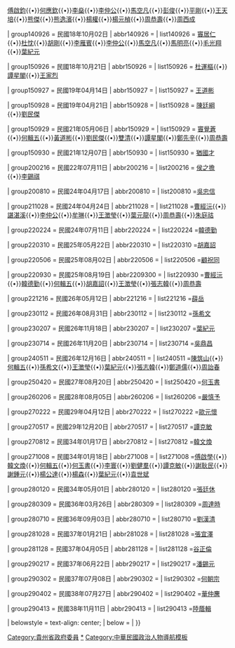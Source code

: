 {{Navbox
| name = 中華民國貴州省政府委員
| title = {{flagicon|ROC}} [[中華民國|{{fontcolor|white|中華民國}}]]貴州省政府委員
| titlestyle = background:#0c1c8c; color:#ffffff
| image = 
| style = width:100%;
| listclass=hlist
| state = {{{state<includeonly>|collapsed</includeonly>}}}
| selected=

| above = 中華民國貴州省政府委員

| group140801 = 民國16年04月29日
| abbr140801 = 
| list140801 = [[竇覺蒼]]{{•}}[[傅啟鈞]]{{•}}[[何應欽]]{{•}}[[李燊]]{{•}}[[李仲公]]{{•}}[[馬空凡]]{{•}}[[彭俊]]{{•}}[[平剛]]{{•}}[[王天培]]{{•}}[[熊傑]]{{•}}[[熊逸濱]]{{•}}[[楊權]]{{•}}[[楊元楨]]{{•}}[[周恭壽]]{{•}}[[周西成]]

| group140926 = 民國18年10月02日
| abbr140926 = 
| list140926 = [[竇居仁]]{{•}}[[杜忱]]{{•}}[[胡剛]]{{•}}[[李雁賓]]{{•}}[[李仲公]]{{•}}[[馬空凡]]{{•}}[[馬明亮]]{{•}}[[毛光翔]]{{•}}[[葉紀元]]

| group150926 = 民國18年10月21日
| abbr150926 = 
| list150926 = [[杜運樞]]{{•}}[[譚星閣]]{{•}}[[王家烈]]

| group150927 = 民國19年04月14日
| abbr150927 = 
| list150927 = [[王道彬]]

| group150928 = 民國19年04月21日
| abbr150928 = 
| list150928 = [[陳廷綱]]{{•}}[[劉民傑]]

| group150929 = 民國21年05月06日
| abbr150929 = 
| list150929 = [[竇覺蒼]]{{•}}[[何輯五]]{{•}}[[黃道彬]]{{•}}[[劉民傑]]{{•}}[[雙清]]{{•}}[[譚星閣]]{{•}}[[鄭先辛]]{{•}}[[周恭壽]]
 
| group150930 = 民國21年12月07日
| abbr150930 = 
| list150930 = [[猶國才]]

| group200216 = 民國22年07月11日
| abbr200216 = 
| list200216 = [[侯之擔]]{{•}}[[李錫祺]]

| group200810 = 民國24年04月17日
| abbr200810 =  
| list200810 =[[吳忠信]]

| group211028 = 民國24年04月24日
| abbr211028 =  
| list211028 =[[曹經沅]]{{•}}[[諶湛溪]]{{•}}[[李仲公]]{{•}}[[牟琳]]{{•}}[[王澂瑩]]{{•}}[[葉元龍]]{{•}}[[周恭壽]]{{•}}[[朱庭祜]]

| group220224 = 民國24年07月11日
| abbr220224 =  
| list220224 =[[韓德勤]]

| group220310 = 民國25年05月22日
| abbr220310 =  
| list220310 =[[胡嘉詔]]

| group220506 = 民國25年08月02日
| abbr220506 =  
| list220506 =[[顧祝同]]

| group220930 = 民國25年08月19日
| abbr2209300 =  
| list220930 =[[曹經沅]]{{•}}[[韓德勤]]{{•}}[[何輯五]]{{•}}[[胡嘉詔]]{{•}}[[王澂瑩]]{{•}}[[張志韓]]{{•}}[[周恭壽]]

| group221216 = 民國26年05月12日
| abbr221216 =  
| list221216 =[[薛岳]]

| group230112 = 民國26年08月31日
| abbr230112 =  
| list230112 =[[孫希文]]

| group230207 = 民國26年11月18日
| abbr230207 =  
| list230207 =[[葉紀元]]

| group230714 = 民國26年11月20日
| abbr230714 =  
| list230714 =[[吳鼎昌]]

| group240511 = 民國26年12月16日
| abbr240511 =  
| list240511 =[[陳筑山]]{{•}}[[何輯五]]{{•}}[[孫希文]]{{•}}[[王澂瑩]]{{•}}[[葉紀元]]{{•}}[[張志韓]]{{•}}[[鄭道儒]]{{•}}[[周詒春]]

| group250420 = 民國27年08月20日
| abbr250420 =  
| list250420 =[[何玉書]]

| group260206 = 民國28年08月05日
| abbr260206 =  
| list260206 =[[嚴慎予]]

| group270222 = 民國29年04月12日
| abbr270222 =  
| list270222 =[[歐元懷]]

| group270517 = 民國29年12月20日
| abbr270517 =  
| list270517 =[[譚克敏]]

| group270812 = 民國34年01月17日
| abbr270812 =  
| list270812 =[[韓文煥]]

| group271008 = 民國34年01月18日
| abbr271008 =  
| list271008 =[[傅啟學]]{{•}}[[韓文煥]]{{•}}[[何輯五]]{{•}}[[何玉書]]{{•}}[[李寰]]{{•}}[[劉健羣]]{{•}}[[譚克敏]]{{•}}[[謝耿民]]{{•}}[[謝鍾元]]{{•}}[[楊公達]]{{•}}[[楊森]]{{•}}[[葉紀元]]{{•}}[[袁世斌]]

| group280120 = 民國34年05月01日
| abbr280120 =  
| list280120 =[[張廷休]]

| group280309 = 民國36年03月26日
| abbr280309 =  
| list280309 =[[周達時]]

| group280710 = 民國36年09月03日
| abbr280710 =  
| list280710 =[[劉漢清]]

| group281028 = 民國37年01月21日
| abbr281028 =  
| list281028 =[[張宜澤]]

| group281128 = 民國37年04月05日
| abbr281128 =  
| list281128 =[[谷正倫]]

| group290217 = 民國37年06月22日
| abbr290217 =  
| list290217 =[[潘錫元]]

| group290302 = 民國37年07月08日
| abbr290302 =  
| list290302 =[[何朝宗 (官员)|何朝宗]]

| group290402 = 民國38年07月27日
| abbr290402 =  
| list290402 =[[華仲麐]]

| group290413 = 民國38年11月11日
| abbr290413 =  
| list290413 =[[陸蔭輯]]

| belowstyle = text-align: center; 
| below =  
| }}
[[Category:貴州省政府委員]]
<noinclude>
[[Category:貴州省政府委員|*]]
[[Category:中華民國政治人物導航模板]]
</noinclude>